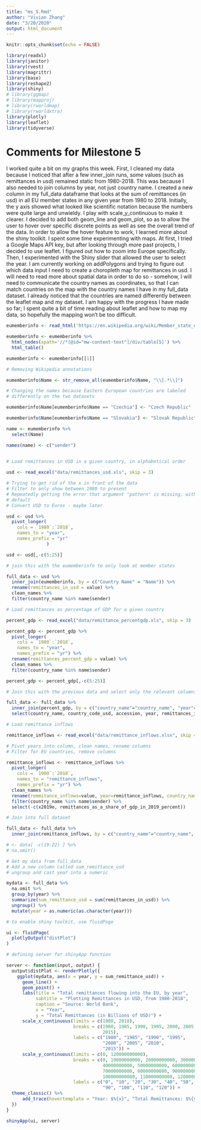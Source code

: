 ```yaml
---
title: "ms_5.Rmd"
author: "Vivian Zhang"
date: "3/20/2020"
output: html_document
---
```


```r
knitr::opts_chunk$set(echo = FALSE)

library(readxl)
library(janitor)
library(rvest)
library(magrittr)
library(base)
library(reshape2)
library(shiny)
# library(ggmap)
# library(mapproj)
# library(rworldmap)
# library(rworldxtra)
library(plotly)
library(leaflet)
library(tidyverse)

```

# Comments for Milestone 5

I worked quite a bit on my graphs this week. First, I cleaned my data because I noticed that after a few inner_join runs, some values (such as remittances in usd) remained static from 1980-2018. This was because I also needed to join columns by year, not just country name. I created a new column in my full_data dataframe that looks at the sum of remittances (in usd) in all EU member states in any given year from 1980 to 2018. Initially, the y axis showed what looked like scientific notation because the numbers were quite large and unwieldy. I play with scale_y_continuous to make it clearer. I decided to add both geom_line and geom_plot, so as to allow the user to hover over specific discrete points as well as see the overall trend of the data. In order to allow the hover feature to work, I learned more about the shiny toolkit. I spent some time experimenting with maps. At first, I tried a Google Maps API key, but after looking through more past projects, I decided to use leaflet. I figured out how to zoom into Europe specifically. Then, I experimented with the Shiny slider that allowed the user to select the year. I am currently working on addPolygons and trying to figure out which data input I need to create a choropleth map for remittances in usd. I will need to read more about spatial data in order to do so - somehow, I will need to communicate the country names as coordinates, so that I can match countries on the map with the country names I have in my full_data dataset. I already noticed that the countries are named differently between the leaflet map and my dataset. I am happy with the progress I have made so far; I spent quite a bit of time reading about leaflet and how to map my data, so hopefully the mapping won't be too difficult.


```r

eumemberinfo <- read_html('https://en.wikipedia.org/wiki/Member_state_of_the_European_Union', skip = 0)

eumemberinfo <- eumemberinfo %>%
  html_nodes(xpath='//*[@id="mw-content-text"]/div/table[5]') %>%
  html_table()

eumemberinfo <- eumemberinfo[[1]]

# Removing Wikipedia annotations

eumemberinfo$Name <- str_remove_all(eumemberinfo$Name, "\\[.*\\]")

# Changing the names because Eastern European countries are labeled
# differently on the two datasets

eumemberinfo$Name[eumemberinfo$Name == "Czechia"] <- "Czech Republic"

eumemberinfo$Name[eumemberinfo$Name == "Slovakia"] <- "Slovak Republic"

name <- eumemberinfo %>% 
  select(Name) 

names(name) <- c("sender")
  
```

```r

# Load remittances in USD in a given country, in alphabetical order

usd <- read_excel("data/remittances_usd.xls", skip = 3)

# Trying to get rid of the x in front of the data
# Filter to only show between 1980 to present
# Repeatedly getting the error that argument "pattern" is missing, with no
# default
# Convert USD to Euros - maybe later

usd <- usd %>%
  pivot_longer(
    cols = `1980`:`2018`,
    names_to = "year",
    names_prefix = "yr"
               )

usd <- usd[,-c(5:25)]

# join this with the eumemberinfo to only look at member states

full_data <- usd %>%
  inner_join(eumemberinfo, by = c("Country Name" = "Name")) %>%
  rename(remittances_in_usd = value) %>%
  clean_names %>%
  filter(country_name %in% name$sender)

# Load remittances as percentage of GDP for a given country

percent_gdp <- read_excel("data/remittance_percentgdp.xls", skip = 3)

percent_gdp <- percent_gdp %>%
  pivot_longer(
    cols = `1980`:`2018`,
    names_to = "year",
    names_prefix = "yr") %>%
  rename(remittances_percent_gdp = value) %>%
  clean_names %>%
  filter(country_name %in% name$sender)

percent_gdp <- percent_gdp[,-c(5:25)]

# Join this with the previous data and select only the relevant columns

full_data <- full_data %>%
  inner_join(percent_gdp, by = c("country_name"="country_name", "year"="year"), suffix = c("_usd", "_gdp")) %>%
  select(country_name, country_code_usd, accession, year, remittances_in_usd, remittances_percent_gdp)

```

```r

# Load remittance inflows

remittance_inflows <- read_excel("data/remittance_inflows.xlsx", skip = 0)

# Pivot years into column, clean names, rename columns
# Filter for EU countries, remove columns

remittance_inflows <- remittance_inflows %>%
  pivot_longer(
    cols = `1980`:`2018`,
    names_to = "remittance_inflows",
    names_prefix = "yr") %>%
  clean_names %>%
  rename(remmitance_inflows=value, year=remittance_inflows, country_name = migrant_remittance_inflows_us_million) %>%
  filter(country_name %in% name$sender) %>%
  select(-c(x2019e, remittances_as_a_share_of_gdp_in_2019_percent))

# Join into full dataset

full_data <- full_data %>%
  inner_join(remittance_inflows, by = c("country_name"="country_name", "year"="year"))

# <- data[ -c(19:22) ] %>%
# na.omit()

```

```r

# Get my data from full_data
# Add a new column called sum_remittance_usd
# ungroup and cast year into a numeric

mydata <- full_data %>%
  na.omit %>%
  group_by(year) %>%
  summarize(sum_remittance_usd = sum(remittances_in_usd)) %>%
  ungroup() %>%
  mutate(year = as.numeric(as.character(year)))

# to enable shiny toolkit, use fluidPage

ui <- fluidPage(
  plotlyOutput("distPlot")
)

# defining server for shinyApp function

server <- function(input, output) {
  output$distPlot <- renderPlotly({
    ggplot(mydata, aes(x = year, y = sum_remittance_usd)) +
      geom_line() +
      geom_point() +
      labs(title = "Total remittances flowing into the EU, by year",
           subtitle = "Plotting Remittances in USD, from 1980-2018",
           caption = "Source: World Bank",
           x = "Year",
           y = "Total Remittances (in Billions of USD)") +
      scale_x_continuous(limits = c(1980, 2018),
                         breaks = c(1980, 1985, 1990, 1995, 2000, 2005, 2010,
                                    2015),
                         labels = c("1980", "1985", "1990", "1995", 
                                    "2000", "2005", "2010",
                                    "2015")) +
      scale_y_continuous(limits = c(0, 120000000000),
                         breaks = c(0, 10000000000, 20000000000, 30000000000,
                                    40000000000, 50000000000, 60000000000,
                                    70000000000, 80000000000, 90000000000,
                                    100000000000, 110000000000, 120000000000),
                         labels = c("0", "10", "20", "30", "40", "50", "60", "70", "80",
                                    "90", "100", "110", "120")) +
  theme_classic() %>%
      add_trace(hovertemplate = "Year: $%{x}", "Total Remittances: $%{y}")
  })
}

shinyApp(ui, server)

```